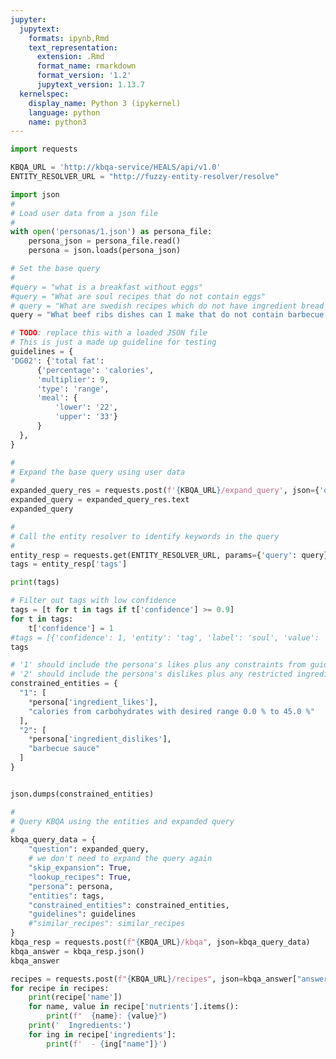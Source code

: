 ```yaml
---
jupyter:
  jupytext:
    formats: ipynb,Rmd
    text_representation:
      extension: .Rmd
      format_name: rmarkdown
      format_version: '1.2'
      jupytext_version: 1.13.7
  kernelspec:
    display_name: Python 3 (ipykernel)
    language: python
    name: python3
---
```


```python
import requests

KBQA_URL = 'http://kbqa-service/HEALS/api/v1.0'
ENTITY_RESOLVER_URL = "http://fuzzy-entity-resolver/resolve"
```

```python
import json
# 
# Load user data from a json file
#
with open('personas/1.json') as persona_file:
    persona_json = persona_file.read()
    persona = json.loads(persona_json)
```

```python

# Set the base query
#
#query = "what is a breakfast without eggs"
#query = "What are soul recipes that do not contain eggs"
# query = "What are swedish recipes which do not have ingredient bread flour?"
query = "What beef ribs dishes can I make that do not contain barbecue sauce?"
```

```python
# TODO: replace this with a loaded JSON file
# This is just a made up guideline for testing
guidelines = {
'DG02': {'total fat':
      {'percentage': 'calories',
      'multiplier': 9,
      'type': 'range',
      'meal': {
          'lower': '22',
          'upper': '33'}
      }
  },
}
```

```python
#
# Expand the base query using user data
#
expanded_query_res = requests.post(f'{KBQA_URL}/expand_query', json={'question': query, 'persona': persona, 'guidelines': guidelines})
expanded_query = expanded_query_res.text
expanded_query
```

```python
#
# Call the entity resolver to identify keywords in the query
#
entity_resp = requests.get(ENTITY_RESOLVER_URL, params={'query': query}).json()
tags = entity_resp['tags']

print(tags)

# Filter out tags with low confidence
tags = [t for t in tags if t['confidence'] >= 0.9]
for t in tags:
    t['confidence'] = 1
#tags = [{'confidence': 1, 'entity': 'tag', 'label': 'soul', 'value': 'tag2178'}]
tags 
```

```python
# '1' should include the persona's likes plus any constraints from guidelines
# '2' should include the persona's dislikes plus any restricted ingredients extracted from the query
constrained_entities = {
  "1": [
    *persona['ingredient_likes'],
    "calories from carbohydrates with desired range 0.0 % to 45.0 %"
  ],
  "2": [
    *persona['ingredient_dislikes'],
    "barbecue sauce"
  ]
}


json.dumps(constrained_entities)
```

```python
#
# Query KBQA using the entities and expanded query
#
kbqa_query_data = {
    "question": expanded_query,
    # we don't need to expand the query again
    "skip_expansion": True,
    "lookup_recipes": True,
    "persona": persona,
    "entities": tags,
    "constrained_entities": constrained_entities,
    "guidelines": guidelines
    #"similar_recipes": similar_recipes
}
kbqa_resp = requests.post(f"{KBQA_URL}/kbqa", json=kbqa_query_data)
kbqa_answer = kbqa_resp.json()
kbqa_answer
```

```python
recipes = requests.post(f"{KBQA_URL}/recipes", json=kbqa_answer["answer_id_list"]).json()
for recipe in recipes:
    print(recipe['name'])
    for name, value in recipe['nutrients'].items():
        print(f"  {name}: {value}")
    print('  Ingredients:')
    for ing in recipe['ingredients']:
        print(f'  - {ing["name"]}')
```

```python

```
